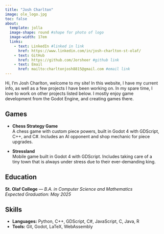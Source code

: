```yaml
---
title: "Josh Charlton"
image: ole_logo.jpg
toc: false
about: 
  template: jolla
  image-shape: round #shape for photo of logo
  image-width: 17em
  links:
    - text: LinkedIn #linked in link
      href: https://www.linkedin.com/in/josh-charlton-st-olaf/
    - text: GitHub
      href: https://github.com/Jorsheer #github link
    - text: Email
      href: mailto:charltonjosh8815@gmail.com #email link
---
```


Hi, I'm Josh Charlton, welcome to my site! In this website, I have my current info, as well as a few projects I have been working on. In my spare time, I love to work on other projects listed below. I mostly enjoy game development from the Godot Engine, and creating games there.

::: centered-content
## Games

-   **Chess Strategy Game**\
    A chess game with custom piece powers, built in Godot 4 with GDScript, C++, and C#. Includes an AI opponent and shop mechanic for piece upgrades.

-   **Stressland**\
    Mobile game built in Godot 4 with GDScript. Includes taking care of a tiny town that is always under stress due to their ever-demanding king.

## Education

**St. Olaf College** — *B.A. in Computer Science and Mathematics*\
*Expected Graduation: May 2025*

## Skills

-   **Languages:** Python, C++, GDScript, C#, JavaScript, C, Java, R\
-   **Tools:** Git, Godot, LaTeX, WebAssembly
:::
